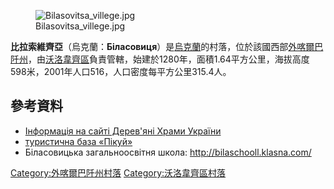 {{no footnotes|time=2018-10-13T02:50:34+00:00}}
{{coord|48|50|5|N|23|2|39|E|scale:100000|display=title}}

[[Image:Bilasovitsa_villege.jpg|right]]

'''比拉索維齊亞'''（烏克蘭：'''Біласовиця'''）是[[烏克蘭|烏克蘭]]的村落，位於該國西部[[外喀爾巴阡州|外喀爾巴阡州]]，由[[沃洛韋齊區|沃洛韋齊區]]負責管轄，始建於1280年，面積1.64平方公里，海拔高度598米，2001年人口516，人口密度每平方公里315.4人。

==參考資料==
* [http://www.derev.org.ua/zakarp/bilasovytsia.htm Інформація на сайті Дерев'яні Храми України] {{Wayback|url=http://www.derev.org.ua/zakarp/bilasovytsia.htm |date=20210113122027 }}
* [https://web.archive.org/web/20111231021303/http://www.pikuy.uz.ua/ туристична база «Пікуй»]
* Біласовицька загальноосвітня школа: http://bilaschooll.klasna.com/ {{Wayback|url=http://bilaschooll.klasna.com/ |date=20190906041533 }}

{{DEFAULTSORT:Біласовиця}}

[[Category:外喀爾巴阡州村落|Category:外喀爾巴阡州村落]]
[[Category:沃洛韋齊區村落|Category:沃洛韋齊區村落]]


{{Zakarpattia-geo-stub}}